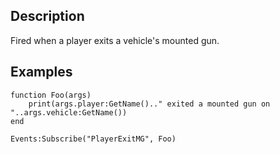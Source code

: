 {{Lua/Event|
  arguments = [[Lua/Server/Player|Player]] player, [[Lua/Server/Vehicle|Vehicle]] vehicle
}}

==Description==

Fired when a player exits a vehicle's mounted gun.

==Examples==

<syntaxhighlight>
function Foo(args)
	print(args.player:GetName().." exited a mounted gun on "..args.vehicle:GetName())
end

Events:Subscribe("PlayerExitMG", Foo)
</syntaxhighlight>
